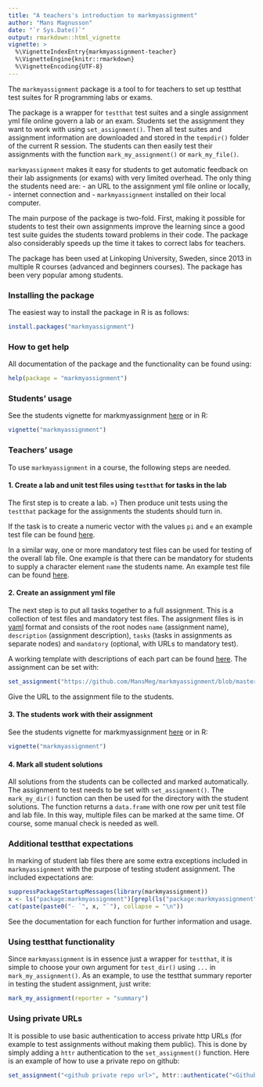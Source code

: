 ```yaml
---
title: "A teachers's introduction to markmyassignment"
author: "Mans Magnusson"
date: "`r Sys.Date()`"
output: rmarkdown::html_vignette
vignette: >
  %\VignetteIndexEntry{markmyassignment-teacher}
  %\VignetteEngine{knitr::rmarkdown}
  %\VignetteEncoding{UTF-8}
---
```


The `markmyassignment` package is a tool to for teachers to set up testthat test suites for R programming labs or exams. 

The package is a wrapper for `testthat` test suites and a single assignment yml file online govern a lab or an exam. Students set the assignment they want to work with using `set_assignment()`. Then all test suites and assignment information are downloaded and stored in the `tempdir()` folder of the current R session. The students can then easily test their assignments with the function `mark_my_assignment()` or `mark_my_file()`.

`markmyassignment` makes it easy for students to get automatic feedback on their lab assignments (or exams) with very limited overhead. The only thing the students need are:
- an URL to the assignment yml file online or locally, 
- internet connection and 
- `markmyassignment` installed on their local computer.

The main purpose of the package is two-fold. First, making it possible for students to test their own assignments improve the learning since a good test suite guides the students toward problems in their code. The package also considerably speeds up the time it takes to correct labs for teachers.

The package has been used at Linkoping University, Sweden, since 2013 in multiple R courses (advanced and beginners courses). The package has been very popular among students.


### Installing the package

The easiest way to install the package in R is as follows:

```r
install.packages("markmyassignment")
```

### How to get help

All documentation of the package and the functionality can be found using:

```r
help(package = "markmyassignment")
```

### Students' usage

See the students vignette for markmyassignment [here](https://htmlpreview.github.io/?https://github.com/MansMeg/markmyassignment/blob/master/vignettes/markmyassignment.html) or in R:

```r
vignette("markmyassignment")
```

### Teachers' usage

To use `markmyassignment` in a course, the following steps are needed. 

#### 1. Create a lab and unit test files using `testthat` for tasks in the lab

The first step is to create a lab. =) Then produce unit tests using the `testthat` package for the assignments the students should turn in. 

If the task is to create a numeric vector with the values `pi` and `e` an example test file can be found [here](https://github.com/MansMeg/markmyassignment/blob/master/inst/extdata/example_task1.R).

In a similar way, one or more mandatory test files can be used for testing of the overall lab file. One example is that there can be mandatory for students to supply a character element `name` the students name. An example test file can be found [here](https://github.com/MansMeg/markmyassignment/blob/master/inst/extdata/example_mandatory.R).


#### 2. Create an assignment yml file

The next step is to put all tasks together to a full assignment. This is a collection of test files and mandatory test files. The assignment files is in [yaml](http://www.yaml.org/) format and consists of the root nodes `name` (assignment name), `description` (assignment description), `tasks` (tasks in assignments as separate nodes) and `mandatory` (optional, with URLs to mandatory test). 

A working template with descriptions of each part can be found [here](https://github.com/MansMeg/markmyassignment/blob/master/inst/extdata/assignment_template.yml). The assignment can be set with:

```r
set_assignment("https://github.com/MansMeg/markmyassignment/blob/master/inst/extdata/assignment_template.yml")
```

Give the URL to the assignment file to the students.

#### 3. The students work with their assignment

See the students vignette for markmyassignment [here](https://htmlpreview.github.io/?https://github.com/MansMeg/markmyassignment/blob/master/vignettes/markmyassignment.html) or in R:

```r
vignette("markmyassignment")
```

#### 4. Mark all student solutions

All solutions from the students can be collected and marked automatically. The assignment to test needs to be set with `set_assignment()`. The `mark_my_dir()` function can then be used for the directory with the student solutions. The function returns a `data.frame` with one row per unit test file and lab file. In this way, multiple files can be marked at the same time. Of course, some manual check is needed as well.


### Additional testthat expectations

In marking of student lab files there are some extra exceptions included in `markmyassignment` with the purpose of testing student assignment. The included expectations are:

```r
suppressPackageStartupMessages(library(markmyassignment))
x <- ls("package:markmyassignment")[grepl(ls("package:markmyassignment"),pattern = "expect")]
cat(paste(paste0("- `", x, "`"), collapse = "\n"))
```

See the documentation for each function for further information and usage.


### Using testthat functionality

Since `markmyassignment` is in essence just a wrapper for `testthat`, it is simple to choose your own argument for `test_dir()` using `...` in `mark_my_assignment()`. As an example, to use the testthat summary reporter in testing the student assignment, just write:

```r
mark_my_assignment(reporter = "summary")
```


### Using private URLs

It is possible to use basic authentication to access private http URLs (for example to test assignments without making them public). This is done by simply adding a `httr` authentication to the `set_assignment()` function. Here is an example of how to use a private repo on github:

```r
set_assignment("<github private repo url>", httr::authenticate("<Github_Personal_Access_Token>", ""))
```

